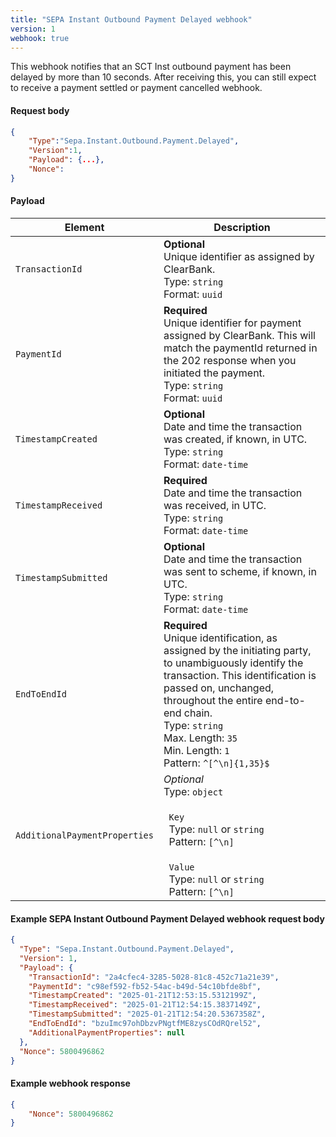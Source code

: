 ```yaml
---
title: "SEPA Instant Outbound Payment Delayed webhook"
version: 1
webhook: true
---
```



This webhook notifies that an SCT Inst outbound payment has been delayed by more than 10 seconds. After receiving this, you can still expect to receive a payment settled or payment cancelled webhook.

#### Request body

```json
{
    "Type":"Sepa.Instant.Outbound.Payment.Delayed",
    "Version":1,
    "Payload": {...},
    "Nonce":
}
```

#### Payload

| Element                       | Description                                                                                                                                                                                                                                                                                               |
| ----------------------------- | --------------------------------------------------------------------------------------------------------------------------------------------------------------------------------------------------------------------------------------------------------------------------------------------------------- |
| `TransactionId`               | **Optional**<br />Unique identifier as assigned by ClearBank.<br/>Type: `string`<br/>Format: `uuid`                                                                                                                                                                                                       |
| `PaymentId`                   | **Required**<br />Unique identifier for payment assigned by ClearBank. This will match the paymentId returned in the 202 response when you initiated the payment.<br/>Type: `string` <br/>Format: `uuid`                                                                                                  |
| `TimestampCreated`            | **Optional**<br />Date and time the transaction was created, if known, in UTC.<br /> Type: `string`<br/>Format: `date-time`                                                                                                                                                                                             |
| `TimestampReceived`           | **Required**<br />Date and time the transaction was received, in UTC.<br /> Type: `string`<br/>Format: `date-time`                                                                                                                                                                                             |
| `TimestampSubmitted`          | **Optional**<br />Date and time the transaction was sent to scheme, if known, in UTC.<br /> Type: `string`<br/>Format: `date-time`                                                                                                                                                                            |
| `EndToEndId`                  | **Required**<br />Unique identification, as assigned by the initiating party, to unambiguously identify the transaction. This identification is passed on, unchanged, throughout the entire end-to-end chain.<br/>Type: `string`<br/>Max. Length: `35`<br/>Min. Length: `1` <br/>Pattern: `^[^\n]{1,35}$` |
| `AdditionalPaymentProperties` | *Optional*<br />Type: `object`<br/><br/>&nbsp;&nbsp;`Key`<br/>&nbsp;&nbsp;Type: `null` or `string`<br/>&nbsp;&nbsp;Pattern: `[^\n]`<br/><br/>&nbsp;&nbsp;`Value`<br/>&nbsp;&nbsp;Type: `null` or `string`<br/>&nbsp;&nbsp;Pattern: `[^\n]`                                                                |


#### Example SEPA Instant Outbound Payment Delayed webhook request body

```json
{
  "Type": "Sepa.Instant.Outbound.Payment.Delayed",
  "Version": 1,
  "Payload": {
    "TransactionId": "2a4cfec4-3285-5028-81c8-452c71a21e39",
    "PaymentId": "c98ef592-fb52-54ac-b49d-54c10bfde8bf",
    "TimestampCreated": "2025-01-21T12:53:15.5312199Z",
    "TimestampReceived": "2025-01-21T12:54:15.3837149Z",
    "TimestampSubmitted": "2025-01-21T12:54:20.5367358Z",
    "EndToEndId": "bzuImc97ohDbzvPNgtfME8zysCOdRQrel52",
    "AdditionalPaymentProperties": null 
  }, 
  "Nonce": 5800496862
}
```

#### Example webhook response

```json
{
    "Nonce": 5800496862
}
```
